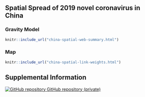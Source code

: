 
## Spatial Spread of 2019 novel coronavirus in China {.tabset .tabset-fade}


### Gravity Model
<div class="container-frames">
<div class="gravity-model">
```r
knitr::include_url("china-spatial-web-summary.html")
```
</div>
</div>

### Map

<div class="container-frames">
<div class="china-spatial-link">
```r
knitr::include_url("china-spatial-link-weights.html")
```
</div>
</div>

## Supplemental Information
<div class="container-frames">
<!-- Supplemental information: [html]() -->

<!-- Preprint: [download]() -->

<p>
  <a href="https://github.com/CEIDatUGA/ncov-data-summary">
    <img src="images/GitHub-Mark-32px.png" alt="GitHub repository"/>
    GitHub repository (private)
  </a>
</p>

</div>